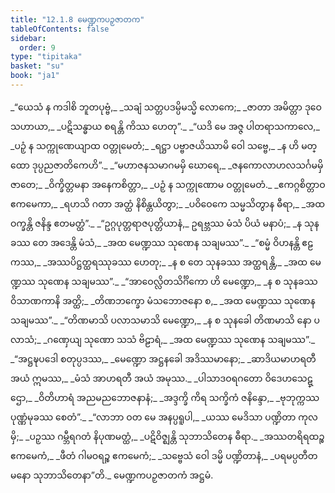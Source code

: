 ```yaml
---
title: "12.1.8 မေဏ္ဍကပဉှဇာတက"
tableOfContents: false
sidebar:
  order: 9
type: "tipitaka"
basket: "su"
book: "ja1"
---
```



<DynamicBreadcrumb />

<Division number="94" book="ja1">

<Paragraph number="2339" type="verses" book="ja1">
_“ယေသံ န ကဒါစိ ဘူတပုဗ္ဗံ,_  
_သချံ သတ္တပဒမ္ပိမသ္မိ လောကေ;_  
_ဇာတာ အမိတ္တာ ဒုဝေ သဟာယာ,_  
_ပဋိသန္ဓာယ စရန္တိ ကိဿ ဟေတု”._  

</Paragraph>

</Division>
<Division number="95" book="ja1">

<Paragraph number="2340" type="verses" book="ja1">
_“ယဒိ မေ အဇ္ဇ ပါတရာသကာလေ,_  
_ပဉှံ န သက္ကုဏေယျာထ ဝတ္တုမေတံ;_  
_ရဋ္ဌာ ပဗ္ဗာဇယိဿာမိ ဝေါ သဗ္ဗေ,_  
_န ဟိ မတ္ထော ဒုပ္ပညဇာတိကေဟိ”._  

</Paragraph>

</Division>
<Division number="96" book="ja1">

<Paragraph number="2341" type="verses" book="ja1">
_“မဟာဇနသမာဂမမှိ ဃောရေ,_  
_ဇနကောလာဟလသင်္ဂမမှိ ဇာတေ;_  
_ဝိက္ခိတ္တမနာ အနေကစိတ္တာ,_  
_ပဉှံ န သက္ကုဏောမ ဝတ္တုမေတံ._  

</Paragraph>

</Division>
<Division number="97" book="ja1">

<Paragraph number="2342" type="verses" book="ja1">
_ဧကဂ္ဂစိတ္တာဝ ဧကမေကာ,_  
_ရဟသိ ဂတာ အတ္ထံ နိစိန္တယိတွာ;_  
_ပဝိဝေကေ သမ္မသိတွာန ဓီရာ,_  
_အထ ဝက္ခန္တိ ဇနိန္ဒ ဧတမတ္ထံ”._  

</Paragraph>

</Division>
<Division number="98" book="ja1">

<Paragraph number="2343" type="verses" book="ja1">
_“ဥဂ္ဂပုတ္တရာဇပုတ္တိယာနံ,_  
ဥရဗ္ဘဿ မံသံ ပိယံ မနာပံ;_  
_န သုနခဿ တေ အဒေန္တိ မံသံ,_  
_အထ မေဏ္ဍဿ သုဏေန သချမဿ”._  

</Paragraph>

</Division>
<Division number="99" book="ja1">

<Paragraph number="2344" type="verses" book="ja1">
_“စမ္မံ ဝိဟနန္တိ ဧဠကဿ,_  
_အဿပိဋ္ဌတ္ထရဿုခဿ ဟေတု;_  
_န စ တေ သုနခဿ အတ္ထရန္တိ,_  
_အထ မေဏ္ဍဿ သုဏေန သချမဿ”._  

</Paragraph>

</Division>
<Division number="100" book="ja1">

<Paragraph number="2345" type="verses" book="ja1">
_“အာဝေလ္လိတသိင်္ဂိကော ဟိ မေဏ္ဍော,_  
_န စ သုနခဿ ဝိသာဏကာနိ အတ္ထိ;_  
_တိဏဘက္ခော မံသဘောဇနော စ,_  
_အထ မေဏ္ဍဿ သုဏေန သချမဿ”._  

</Paragraph>

</Division>
<Division number="101" book="ja1">

<Paragraph number="2346" type="verses" book="ja1">
_“တိဏမာသိ ပလာသမာသိ မေဏ္ဍော,_  
_န စ သုနခေါ တိဏမာသိ နော ပလာသံ;_  
_ဂဏှေယျ သုဏော သသံ ဗိဠာရံ,_  
_အထ မေဏ္ဍဿ သုဏေန သချမဿ”._  

</Paragraph>

</Division>
<Division number="102" book="ja1">

<Paragraph number="2347" type="verses" book="ja1">
_“အဋ္ဌဍ္ဎပဒေါ စတုပ္ပဒဿ,_  
_မေဏ္ဍော အဋ္ဌနခေါ အဒိဿမာနော;_  
_ဆာဒိယမာဟရတီ အယံ ဣမဿ,_  
_မံသံ အာဟရတီ အယံ အမုဿ._  

</Paragraph>

</Division>
<Division number="103" book="ja1">

<Paragraph number="2348" type="verses" book="ja1">
_ပါသာဒဝရဂတော ဝိဒေဟသေဋ္ဌော,_  
_ဝိတိဟာရံ အညမညဘောဇနာနံ;_  
_အဒ္ဒက္ခိ ကိရ သက္ခိကံ ဇနိန္ဒော,_  
_ဗုဘုက္ကဿ ပုဏ္ဏံမုခဿ စေတံ”._  

</Paragraph>

</Division>
<Division number="104" book="ja1">

<Paragraph number="2349" type="verses" book="ja1">
_“လာဘာ ဝတ မေ အနပ္ပရူပါ,_  
_ယဿ မေဒိသာ ပဏ္ဍိတာ ကုလမှိ;_  
_ပဉှဿ ဂမ္ဘီရဂတံ နိပုဏမတ္ထံ,_  
_ပဋိဝိဇ္ဈန္တိ သုဘာသိတေန ဓီရာ._  

</Paragraph>

</Division>
<Division number="105" book="ja1">

<Paragraph number="2350" type="verses" book="ja1">
_အဿတရိရထဉ္စ ဧကမေကံ,_  
_ဖီတံ ဂါမဝရဉ္စ ဧကမေကံ;_  
_သဗ္ဗေသံ ဝေါ ဒမ္မိ ပဏ္ဍိတာနံ,_  
_ပရမပ္ပတီတမနော သုဘာသိတေနာ”တိ._  


</Paragraph>
</Division>

<Paragraph number="2351" type="center" book="ja1">
မေဏ္ဍကပဉှဇာတကံ အဋ္ဌမံ.
</Paragraph>